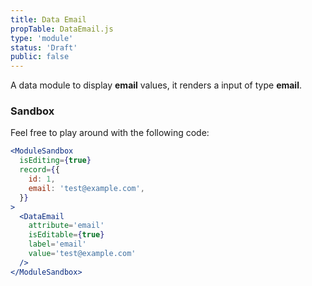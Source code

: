 ```yaml
---
title: Data Email
propTable: DataEmail.js
type: 'module'
status: 'Draft'
public: false
---
```


A data module to display **email** values, it renders a input of type **email**.

### Sandbox

Feel free to play around with the following code:

```jsx
<ModuleSandbox
  isEditing={true}
  record={{
    id: 1,
    email: 'test@example.com',
  }}
>
  <DataEmail
    attribute='email'
    isEditable={true}
    label='email'
    value='test@example.com'
  />
</ModuleSandbox>
```
